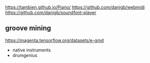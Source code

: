 https://tambien.github.io/Piano/
https://github.com/danigb/webmidi
https://github.com/danigb/soundfont-player


## groove mining

https://magenta.tensorflow.org/datasets/e-gmd

- native instruments
- drumgenius
